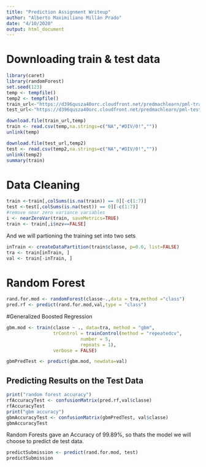 ```yaml
---
title: "Prediction Assignment Writeup"
author: "Alberto Maximiliano Millán Prado"
date: "4/10/2020"
output: html_document
---
```

# Downloading train & test data
```r
library(caret)
library(randomForest)
set.seed(123)
temp <- tempfile()
temp2 <- tempfile()
train_url<-"https://d396qusza40orc.cloudfront.net/predmachlearn/pml-training.csv"
test_url<-"https://d396qusza40orc.cloudfront.net/predmachlearn/pml-testing.csv"

download.file(train_url,temp)
train <- read.csv(temp,na.strings=c("NA","#DIV/0!",""))
unlink(temp)

download.file(test_url,temp2)
test <- read.csv(temp2,na.strings=c("NA","#DIV/0!",""))
unlink(temp2)
summary(train)
```

# Data Cleaning
```r
train <-train[,colSums(is.na(train)) == 0][-c(1:7)]
test <-test[,colSums(is.na(test)) == 0][-c(1:7)]
#remove near zero variance variables
i <- nearZeroVar(train, saveMetrics=TRUE)
train <- train[,i$nzv==FALSE]
```

And we will partioning the training set into two sets
```r
inTrain <- createDataPartition(train$classe, p=0.6, list=FALSE)
tra <- train[inTrain, ]
val <- train[-inTrain, ]
```

# Random Forest
```r
rand.for.mod <- randomForest(classe~.,data = tra,method ="class")
pred.rf <- predict(rand.for.mod,val,type = "class")
```

#Generalized Boosted Regression
```r
gbm.mod <- train(classe ~ ., data=tra, method = "gbm",
                 trControl = trainControl(method = "repeatedcv",
                           number = 5,
                           repeats = 1),
                 verbose = FALSE)

gbmPredTest <- predict(gbm.mod, newdata=val)
```


## Predicting Results on the Test Data
```r
print("random forest accuracy")
rfAccuracyTest <- confusionMatrix(pred.rf,val$classe)
rfAccuracyTest
print("gbm accuracy")
gbmAccuracyTest <- confusionMatrix(gbmPredTest, val$classe)
gbmAccuracyTest
```

Random Forests gave an Accuracy  of 99.89%, so thats the model we will choose to predict de test data.
```r
predictSubmission <- predict(rand.for.mod, test)
predictSubmission
```




